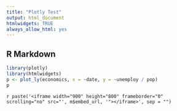 ```yaml
---
title: "Plotly Test"
output: html_document
htmlwidgets: TRUE
always_allow_html: yes
---
```


## R Markdown

```r
library(plotly)
library(htmlwidgets)
p <- plot_ly(economics, x = ~date, y = ~unemploy / pop)
p
```
`r paste('<iframe width="900" height="800" frameborder="0" scrolling="no" src="', m$embed_url, '"></iframe>', sep = "")`